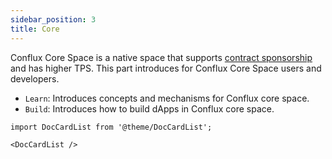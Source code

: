 ```yaml
---
sidebar_position: 3
title: Core
---
```


Conflux Core Space is a native space that supports [contract sponsorship](./learn/core-space-basics/internal-contracts/sponsor-whitelist-control.md) and has higher TPS.
This part introduces for Conflux Core Space users and developers. 

-   `Learn`: Introduces concepts and mechanisms for Conflux core space.
-   `Build`: Introduces how to build dApps in Conflux core space.

```mdx-code-block
import DocCardList from '@theme/DocCardList';

<DocCardList />
```
